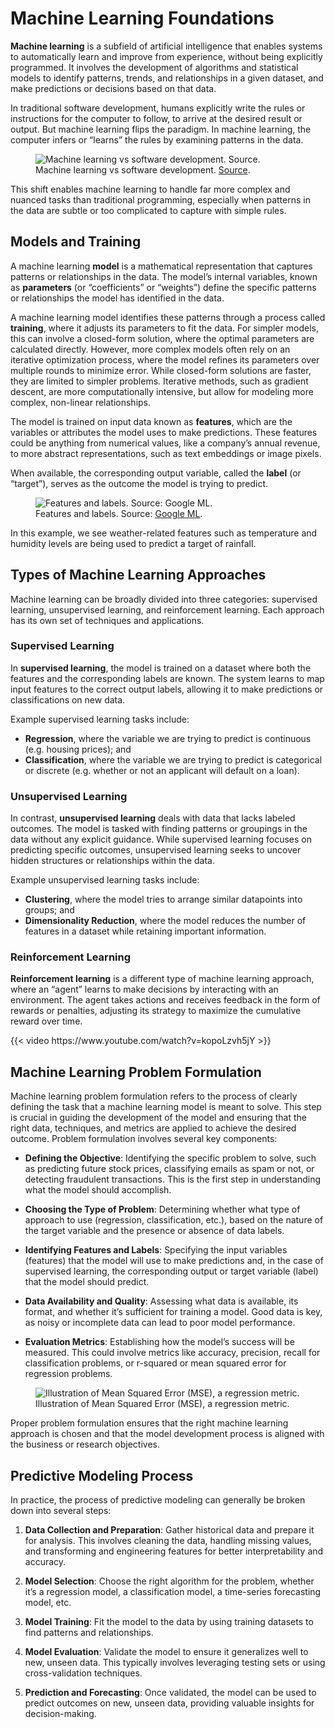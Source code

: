 # Machine Learning Foundations


**Machine learning** is a subfield of artificial intelligence that enables systems to automatically learn and improve from experience, without being explicitly programmed. It involves the development of algorithms and statistical models to identify patterns, trends, and relationships in a given dataset, and make predictions or decisions based on that data.


In traditional software development, humans explicitly write the rules or instructions for the computer to follow, to arrive at the desired result or output. But machine learning flips the paradigm. In machine learning, the computer infers or "learns" the rules by examining patterns in the data.

![Machine learning vs software development. [Source](https://www.avenga.com/wp-content/uploads/2021/12/image4-1.png).](../../../images/ml-vs-software.png)

<!--
![Machine learning vs software development. [Source](https://ttconsultants.com/software-machine-learning-patents-patentability-possibilities).](../../../images/ml-vs-software-bw.png)
-->

This shift enables machine learning to handle far more complex and nuanced tasks than traditional programming, especially when patterns in the data are subtle or too complicated to capture with simple rules.

## Models and Training


A machine learning **model** is a mathematical representation that captures patterns or relationships in the data. The model's internal variables, known as **parameters** (or "coefficients" or "weights") define the specific patterns or relationships the model has identified in the data.

A machine learning model identifies these patterns through a process called **training**, where it adjusts its parameters to fit the data. For simpler models, this can involve a closed-form solution, where the optimal parameters are calculated directly. However, more complex models often rely on an iterative optimization process, where the model refines its parameters over multiple rounds to minimize error.  While closed-form solutions are faster, they are limited to simpler problems. Iterative methods, such as gradient descent, are more computationally intensive, but allow for modeling more complex, non-linear relationships.

The model is trained on input data known as **features**, which are the variables or attributes the model uses to make predictions. These features could be anything from numerical values, like a company's annual revenue, to more abstract representations, such as text embeddings or image pixels.

When available, the corresponding output variable, called the **label** (or "target"), serves as the outcome the model is trying to predict.


![Features and labels. Source: [Google ML](https://developers.google.com/machine-learning/intro-to-ml/supervised).](../../../images/features-labels.png)

In this example, we see weather-related features such as temperature and humidity levels are being used to predict a target of rainfall.




## Types of Machine Learning Approaches

Machine learning can be broadly divided into three categories: supervised learning, unsupervised learning, and reinforcement learning. Each approach has its own set of techniques and applications.

### Supervised Learning

In **supervised learning**, the model is trained on a dataset where both the features and the corresponding labels are known. The system learns to map input features to the correct output labels, allowing it to make predictions or classifications on new data.

Example supervised learning tasks include:

  + **Regression**, where the variable we are trying to predict is continuous (e.g. housing prices); and
  + **Classification**, where the variable we are trying to predict is categorical or discrete (e.g. whether or not an applicant will default on a loan).



### Unsupervised Learning

In contrast, **unsupervised learning** deals with data that lacks labeled outcomes. The model is tasked with finding patterns or groupings in the data without any explicit guidance. While supervised learning focuses on predicting specific outcomes, unsupervised learning seeks to uncover hidden structures or relationships within the data.

Example unsupervised learning tasks include:

  + **Clustering**, where the model tries to arrange similar datapoints into groups; and
  + **Dimensionality Reduction**, where the model reduces the number of features in a dataset while retaining important information.


### Reinforcement Learning

**Reinforcement learning** is a different type of machine learning approach, where an "agent" learns to make decisions by interacting with an environment. The agent takes actions and receives feedback in the form of rewards or penalties, adjusting its strategy to maximize the cumulative reward over time.


{{< video https://www.youtube.com/watch?v=kopoLzvh5jY >}}


## Machine Learning Problem Formulation

Machine learning problem formulation refers to the process of clearly defining the task that a machine learning model is meant to solve. This step is crucial in guiding the development of the model and ensuring that the right data, techniques, and metrics are applied to achieve the desired outcome. Problem formulation involves several key components:

  + **Defining the Objective**: Identifying the specific problem to solve, such as predicting future stock prices, classifying emails as spam or not, or detecting fraudulent transactions. This is the first step in understanding what the model should accomplish.

  + **Choosing the Type of Problem**: Determining whether what type of approach to use (regression, classification, etc.), based on the nature of the target variable and the presence or absence of data labels.

  + **Identifying Features and Labels**: Specifying the input variables (features) that the model will use to make predictions and, in the case of supervised learning, the corresponding output or target variable (label) that the model should predict.

  + **Data Availability and Quality**: Assessing what data is available, its format, and whether it's sufficient for training a model. Good data is key, as noisy or incomplete data can lead to poor model performance.

  + **Evaluation Metrics**: Establishing how the model's success will be measured. This could involve metrics like accuracy, precision, recall for classification problems, or r-squared or mean squared error for regression problems.

![Illustration of Mean Squared Error (MSE), a regression metric.](../../../images/mse-eq.png)

Proper problem formulation ensures that the right machine learning approach is chosen and that the model development process is aligned with the business or research objectives.



## Predictive Modeling Process

In practice, the process of predictive modeling can generally be broken down into several steps:

  1. **Data Collection and Preparation**: Gather historical data and prepare it for analysis. This involves cleaning the data, handling missing values, and transforming and engineering features for better interpretability and accuracy.

  2. **Model Selection**: Choose the right algorithm for the problem, whether it's a regression model, a classification model, a time-series forecasting model, etc.

  3. **Model Training**: Fit the model to the data by using training datasets to find patterns and relationships.

  4. **Model Evaluation**: Validate the model to ensure it generalizes well to new, unseen data. This typically involves leveraging testing sets or using cross-validation techniques.

  5. **Prediction and Forecasting**: Once validated, the model can be used to predict outcomes on new, unseen data, providing valuable insights for decision-making.

